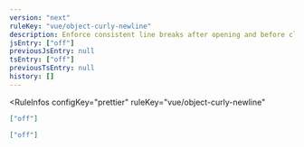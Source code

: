 ```yaml
---
version: "next"
ruleKey: "vue/object-curly-newline"
description: Enforce consistent line breaks after opening and before closing braces in `<template>`
jsEntry: ["off"]
previousJsEntry: null
tsEntry: ["off"]
previousTsEntry: null
history: []
---
```


<RuleInfos 
  configKey="prettier" 
  ruleKey="vue/object-curly-newline" 
>

```json
["off"]
```

```json
["off"]
```

</RuleInfos>
